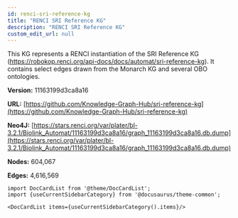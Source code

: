 ```yaml
---
id: renci-sri-reference-kg
title: "RENCI SRI Reference KG"
description: "RENCI SRI Reference KG"
custom_edit_url: null
---
```





This KG represents a RENCI instantiation of the SRI Reference KG (https://robokop.renci.org/api-docs/docs/automat/sri-reference-kg). It contains select edges drawn from the Monarch KG and several OBO ontologies.

**Version:** 11163199d3ca8a16

**URL:** [https://github.com/Knowledge-Graph-Hub/sri-reference-kg](https://github.com/Knowledge-Graph-Hub/sri-reference-kg)

**Neo4J:** [https://stars.renci.org/var/plater/bl-3.2.1/Biolink_Automat/11163199d3ca8a16/graph_11163199d3ca8a16.db.dump](https://stars.renci.org/var/plater/bl-3.2.1/Biolink_Automat/11163199d3ca8a16/graph_11163199d3ca8a16.db.dump)

**Nodes:** 604,067

**Edges:** 4,616,569





```mdx-code-block
import DocCardList from '@theme/DocCardList';
import {useCurrentSidebarCategory} from '@docusaurus/theme-common';

<DocCardList items={useCurrentSidebarCategory().items}/>
```
      